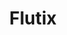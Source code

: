 ---
title: "Flutix"
summary: "Flutix is an application for booking cinema tickets."
publishedAt: "2024-04-08"
images:
  - "/images/projects/flutix/flutix.png"
---